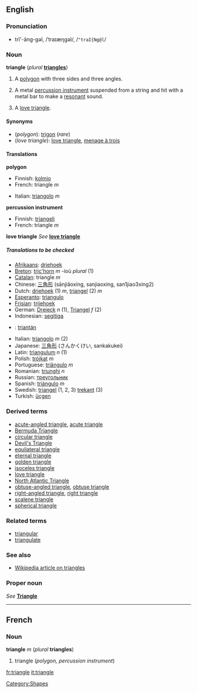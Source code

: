 {{See|Triangle}}
==English==
===Pronunciation===
*trī'-ăng-gəl, /ˈtraɪæŋɡəl/, /<tt>"traI{Ng@l</tt>/

===Noun===
'''triangle''' (''plural'' '''[[triangles]]''')

#{{geometry}} A [[polygon]] with three sides and three angles.
#{{music}} A metal [[percussion instrument]] suspended from a string and hit with a metal bar to make a [[resonant]] sound.
# A [[love triangle]].

====Synonyms====
*(''polygon''): [[trigon]] (''rare'')
*(''love triangle''): [[love triangle]], [[menage à trois]]

====Translations====

'''polygon'''
{{top}}
*Finnish: [[kolmio]]
*French: triangle ''m''
{{mid}}
*Italian: [[triangolo]] ''m''
{{bottom}}

'''percussion instrument'''
{{top}}
*Finnish: [[triangeli]]
*French: triangle ''m''
{{mid}}
{{bottom}}

'''love triangle'''
''See'' '''[[love triangle]]'''

=====Translations to be checked=====
<!--Remove this section once all of the translations below have been moved into the tables above.-->
{{checktrans}}

*[[Afrikaans]]: [[driehoek]]
*[[Breton]]: [[tric'horn]] ''m'' -ioù ''plural'' (1)
*[[Catalan]]: triangle ''m''
*Chinese: [[三角形]] (sānjiǎoxíng, sanjiaoxing, san1jiao3xing2)
*Dutch: [[driehoek]] (1) ''m'', [[triangel]] (2) ''m''
*[[Esperanto]]: [[triangulo]]
*[[Frisian]]: [[trijehoek]]
*German: [[Dreieck]] ''n'' (1), [[Triangel]] ''f'' (2)
*Indonesian: [[segitiga]]
*{{ga}}: [[triantán]]
*Italian: [[triangolo]] ''m'' (2)
*Japanese: [[三角形]] (さんかくけい, sankakukei)
*Latin: [[triangulum]] ''n'' (1)
*Polish: [[trójkąt]] ''m''
*Portuguese: [[triângulo]] ''m''
*Romanian: [[triunghi]] ''n''
*Russian: [[треугольник]]
*Spanish: [[triángulo]] ''m''
*Swedish: [[triangel]] (1, 2, 3) [[trekant]] (3)
*Turkish: [[üçgen]]

===Derived terms===
*[[acute-angled triangle]], [[acute triangle]]
*[[Bermuda Triangle]]
*[[circular triangle]]
*[[Devil's Triangle]]
*[[equilateral triangle]]
*[[eternal triangle]]
*[[golden triangle]]
*[[isoceles triangle]]
*[[love triangle]]
*[[North Atlantic Triangle]]
*[[obtuse-angled triangle]], [[obtuse triangle]]
*[[right-angled triangle]], [[right triangle]]
*[[scalene triangle]]
*[[spherical triangle]]

===Related terms===
*[[triangular]]
*[[triangulate]]

===See also===
*[[w:triangle|Wikipedia article on triangles]]

===Proper noun===
''See'' '''[[Triangle]]'''

[[Category:Shapes]]

----
==French==
===Noun===
'''triangle''' ''m'' (''plural'' '''triangles''')

#triangle (''polygon, percussion instrument'')

[[fr:triangle]]
[[it:triangle]]